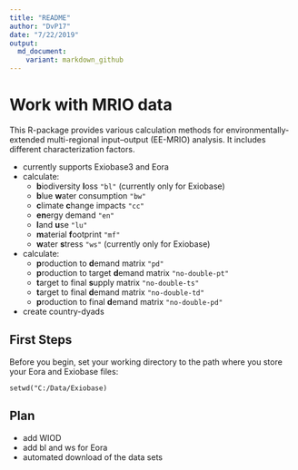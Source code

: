 ```yaml
---
title: "README"
author: "DvP17"
date: "7/22/2019"
output:
  md_document:
    variant: markdown_github
---
```



# Work with MRIO data

This R-package provides various calculation methods for environmentally-extended multi-regional input–output (EE-MRIO) analysis. It includes different characterization factors.

* currently supports Exiobase3 and Eora
* calculate:
  + **b**iodiversity **l**oss ``"bl"`` (currently only for Exiobase)
  + **b**lue **w**ater consumption ``"bw"`` 
  + **c**limate **c**hange impacts ``"cc"``
  + **en**ergy demand ``"en"``
  + **l**and **u**se ``"lu"``
  + **m**aterial **f**ootprint ``"mf"``
  + **w**ater **s**tress ``"ws"`` (currently only for Exiobase)
* calculate:
  + **p**roduction to **d**emand matrix ``"pd"``
  + **p**roduction to target **d**emand matrix ``"no-double-pt"``
  + **t**arget to final **s**upply matrix ``"no-double-ts"``
  + **t**arget to final **d**emand matrix ``"no-double-td"``
  + **p**roduction to final **d**emand matrix ``"no-double-pd"``
* create country-dyads



## First Steps

Before you begin, set your working directory to the path where you store your Eora and Exiobase files:

``setwd("C:/Data/Exiobase)``


## Plan

- add WIOD
- add bl and ws for Eora
- automated download of the data sets

